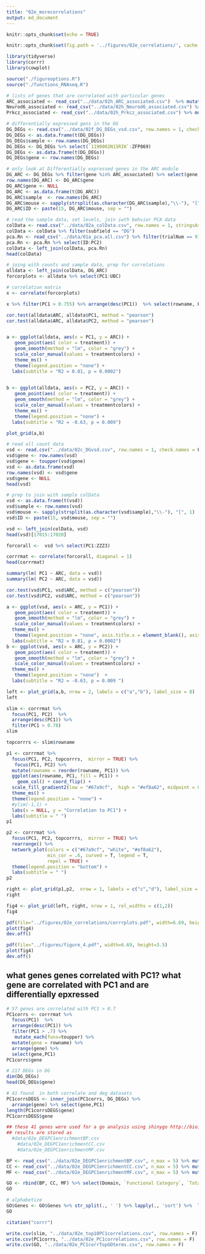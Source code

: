 ```yaml
---
title: "02e_morecorrelations"
output: md_document
---
```


```r
knitr::opts_chunk$set(echo = TRUE)

knitr::opts_chunk$set(fig.path = '../figures/02e_correlations/', cache = T, cache.lazy = FALSE)
```


```r
library(tidyverse)
library(corrr)
library(cowplot)

source("./figureoptions.R")
source("./functions_RNAseq.R")
```


```r
# lists of genes that are correlated with particular genes
ARC_associated <- read_csv("../data/02h_ARC_associated.csv")  %>% mutate_each(funs=toupper)  %>% dplyr::pull(gene) 
Neurod6_associated <- read_csv("../data/02h_Neurod6_associated.csv") %>% mutate_each(funs=toupper)  %>% dplyr::pull(gene) 
Prkcz_associated <- read_csv("../data/02h_Prkcz_associated.csv") %>% mutate_each(funs=toupper)  %>% dplyr::pull(gene) 

# differentially expressed gens in the DG
DG_DEGs <- read.csv("../data/02f_DG_DEGs_vsd.csv", row.names = 1, check.names = F)
DG_DEGs <- as.data.frame(t(DG_DEGs))
DG_DEGs$sample <- row.names(DG_DEGs)
DG_DEGs <- DG_DEGs %>% select(`1190002N15RIK`:ZFP869)
DG_DEGs <- as.data.frame(t(DG_DEGs))
DG_DEGs$gene <- row.names(DG_DEGs)

# only look at Differentially expressed genes in the ARC module
DG_ARC <- DG_DEGs %>% filter(gene %in% ARC_associated) %>% select(gene, everything())
row.names(DG_ARC) <- DG_ARC$gene
DG_ARC$gene <- NULL
DG_ARC <- as.data.frame(t(DG_ARC))
DG_ARC$sample  <- row.names(DG_ARC)
DG_ARC$mouse <- sapply(strsplit(as.character(DG_ARC$sample),"\\-"), "[", 1)
DG_ARC$ID <- paste(15, DG_ARC$mouse, sep = "")

# read the sample data, set levels, join iwth behvior PCA data
colData <- read.csv("../data/02a_colData.csv", row.names = 1, stringsAsFactors = T)
colData <- colData %>% filter(subfield == "DG")
pca.Rn <- read_csv("../data/01a_pca.all.csv") %>% filter(trialNum == 9)
pca.Rn <- pca.Rn %>% select(ID:PC2)
colData <- left_join(colData, pca.Rn)
head(colData)

# joing with counts and sample data, prep for correlations
alldata <- left_join(colData, DG_ARC)
forcorplots <- alldata %>% select(PC1:UBC)

# correlation matrix
x <- correlate(forcorplots)

x %>% filter(PC1 > 0.755) %>% arrange(desc(PC1))  %>% select(rowname, PC1, PC2)
```

```r
cor.test(alldata$ARC, alldata$PC1, method = "pearson")
cor.test(alldata$ARC, alldata$PC2, method = "pearson")


a <- ggplot(alldata, aes(x = PC1, y = ARC)) +
   geom_point(aes( color = treatment)) + 
   geom_smooth(method = "lm", color = "grey") +
   scale_color_manual(values = treatmentcolors) +
   theme_ms() +
   theme(legend.position = "none") +
  labs(subtitle = "R2 = 0.81, p = 0.0002")
  

b <- ggplot(alldata, aes(x = PC2, y = ARC)) +
   geom_point(aes( color = treatment)) + 
   geom_smooth(method = "lm", color = "grey") +
   scale_color_manual(values = treatmentcolors) +
   theme_ms() +
   theme(legend.position = "none") +
  labs(subtitle = "R2 = -0.63, p = 0.009")

plot_grid(a,b)

```


```r
# read all count data
vsd <- read.csv("../data/02c_DGvsd.csv", row.names = 1, check.names = F) 
vsd$gene <- row.names(vsd)
vsd$gene <- toupper(vsd$gene)
vsd <- as.data.frame(vsd)
row.names(vsd) <- vsd$gene
vsd$gene <- NULL
head(vsd)

# prep to join with sample colData
vsd <- as.data.frame(t(vsd))
vsd$sample <- row.names(vsd)
vsd$mouse <- sapply(strsplit(as.character(vsd$sample),"\\-"), "[", 1)
vsd$ID <- paste(15, vsd$mouse, sep = "")

vsd <- left_join(colData, vsd)
head(vsd)[17015:17020]

forcorall <-  vsd %>% select(PC1:ZZZ3)

corrrmat <- correlate(forcorall, diagonal = 1) 
head(corrrmat)
```

```r
summary(lm( PC1 ~ ARC, data = vsd))
summary(lm( PC2 ~ ARC, data = vsd))

cor.test(vsd$PC1, vsd$ARC, method = c("pearson"))
cor.test(vsd$PC2, vsd$ARC, method = c("pearson"))

a <- ggplot(vsd, aes(x = ARC, y = PC1)) +
   geom_point(aes( color = treatment)) + 
   geom_smooth(method = "lm", color = "grey") +
   scale_color_manual(values = treatmentcolors) +
  theme_ms() +
   theme(legend.position = "none", axis.title.x = element_blank(), axis.text.x = element_blank())  +
  labs(subtitle = "R2 = 0.81, p = 0.0002")
b <- ggplot(vsd, aes(x = ARC, y = PC2)) +
   geom_point(aes( color = treatment)) + 
   geom_smooth(method = "lm", color = "grey") +
   scale_color_manual(values = treatmentcolors) +
  theme_ms() +
   theme(legend.position = "none")  +
  labs(subtitle = "R2 = -0.63, p = 0.009 ")

left <- plot_grid(a,b, nrow = 2, labels = c("a","b"), label_size = 8)
left

slim <- corrrmat %>% 
  focus(PC1, PC2)  %>% 
  arrange(desc(PC1)) %>% 
  filter(PC1 > 0.78) 
slim

topcorrrs <- slim$rowname

p1 <- corrrmat %>% 
  focus(PC1, PC2, topcorrrs,  mirror = TRUE) %>% 
   focus(PC1, PC2) %>%
  mutate(rowname = reorder(rowname, PC1)) %>%
  ggplot(aes(rowname, PC1, fill = PC1)) +
    geom_col() + coord_flip() +
  scale_fill_gradient2(low = "#67a9cf",  high = "#ef8a62", midpoint = 0) +
  theme_ms() +
  theme(legend.position = "none") +
  #ylim(-1,1) +
  labs(x = NULL, y = "Correlation to PC1") +
  labs(subtitle = " ")
p1 

p2 <- corrrmat %>% 
  focus(PC1, PC2, topcorrrs,  mirror = TRUE) %>% 
  rearrange() %>% 
  network_plot(colors = c("#67a9cf", "white", "#ef8a62"),
               min_cor = .6, curved = T, legend = T,
               repel = TRUE) + 
  theme(legend.position = "bottom") +
  labs(subtitle = " ")
p2 

right <- plot_grid(p1,p2,  nrow = 1, labels = c("c","d"), label_size = 8)
right

fig4 <- plot_grid(left, right, nrow = 1, rel_widths = c(1,2))
fig4

pdf(file="../figures/02e_correlations/corrrplots.pdf", width=6.69, height=3.5)
plot(fig4)
dev.off()

pdf(file="../figures/figure_4.pdf", width=6.69, height=3.5)
plot(fig4)
dev.off()
```

## what genes genes correlated with PC1? what gene are correlated with PC1 and are differentially epxressed 

```r
# 57 genes are correlated with PC1 > 0.7
PC1corrs <- corrrmat %>% 
  focus(PC1)  %>% 
  arrange(desc(PC1)) %>% 
  filter(PC1 > .7) %>%
   mutate_each(funs=toupper) %>%
  mutate(gene = rowname) %>% 
  arrange(gene) %>% 
  select(gene,PC1)   
PC1corrs$gene

# 217 DEGs in DG
dim(DG_DEGs)
head(DG_DEGs$gene)

# 41 found  in both correlate and deg datasets
PC1corrsDEGS <- inner_join(PC1corrs, DG_DEGs) %>% 
  arrange(gene) %>% select(gene,PC1)   
length(PC1corrsDEGS$gene)
PC1corrsDEGS$gene

## these 41 genes were used for a go analysis using shinygo http://bioinformatics.sdstate.edu/go/
## results are stored as 
  #data/02e_DEGPC1enrichmentBP.csv
	#data/02e_DEGPC1enrichmentCC.csv
	#data/02e_DEGPC1enrichmentMF.csv
```

```r
BP <- read_csv("../data/02e_DEGPC1enrichmentBP.csv", n_max = 5) %>% mutate(Domain = "BP") 
CC <- read_csv("../data/02e_DEGPC1enrichmentCC.csv", n_max = 5) %>% mutate(Domain = "CC") 
MF <- read_csv("../data/02e_DEGPC1enrichmentMF.csv", n_max = 5) %>% mutate(Domain = "MF") 

GO <- rbind(BP, CC, MF) %>% select(Domain, `Functional Category`, `Total genes`, `Genes in list`, Genes)
GO

# alphabetize
GO$Genes <- GO$Genes %>% str_split(., ' ') %>% lapply(., 'sort') %>%  lapply(., 'paste', collapse=' ') %>% unlist(.)
GO
```


```r
citation("corrr")
```

```r
write.csv(slim, "../data/02e_top10PC1correlations.csv", row.names = F)
write.csv(PC1corrs, "../data/02e_PC1correlations.csv", row.names = F)
write.csv(GO, "../data/02e_PC1corrTopGOterms.csv", row.names = F)
```
